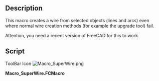 <languages/>

{{Macro
|Name=SuperWire
|Icon=Macro_SuperWire.png
|Description=This macro creates a wire from selected objects (lines and arcs) even where normal wire creation methods (for example the upgrade tool) fail. Attention, you need a recent version of FreeCAD for this to work
|Author=Yorik
|Version=0.1
|Date=2012-05-22
|FCVersion=All
|Download=[https://wiki.freecad.org/images/e/e3/Macro_SuperWire.png ToolBar Icon]
}}

==Description==

This macro creates a wire from selected objects (lines and arcs) even where normal wire creation methods (for example the upgrade tool) fail.

Attention, you need a recent version of FreeCAD for this to work

==Script==

ToolBar Icon
[[Image:Macro_SuperWire.png]]

'''Macro_SuperWire.FCMacro'''

{{MacroCode|code=
import FreeCAD,FreeCADGui,Part
try:
    import DraftGeomUtils as fcgeo
except:
    from draftlibs import fcgeo

sel = FreeCADGui.Selection.getSelection()
if not sel:
   FreeCAD.Console.PrintWarning("Select something first!")
else:
   elist = []
   for obj in sel:
       if hasattr(obj,"Shape"):
           elist.append(obj.Shape.Edges[0])
   wire = fcgeo.superWire(elist)
   if wire:
       Part.show(wire)
   else:
       FreeCAD.Console.PrintError("SuperWire operation failed!")
}}